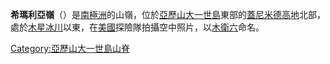 {{coord|70|50|S|68|27|W|source:GNIS|display=title}}

'''希瑪利亞嶺'''（{{lang-en|Himalia Ridge}}）是[[南極洲|南極洲]]的山嶺，位於[[亞歷山大一世島|亞歷山大一世島]]東部的[[蓋尼米德高地|蓋尼米德高地]]北部，處於[[木星冰川|木星冰川]]以東，在[[美國|美國]]探險隊拍攝空中照片，以[[木衛六|木衛六]]命名。

{{DEFAULTSORT:Himalia Ridge}}
[[Category:亞歷山大一世島山脊|Category:亞歷山大一世島山脊]]


{{AlexanderIsland-geo-stub}}